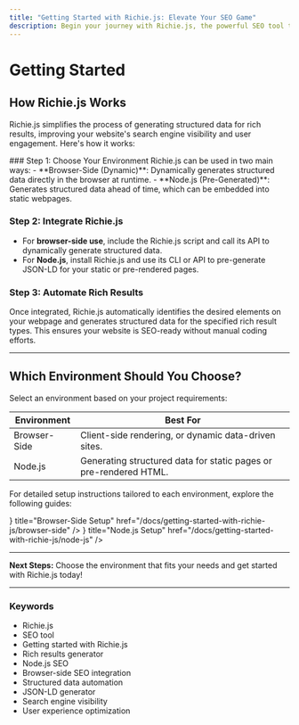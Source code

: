 ```yaml
---
title: "Getting Started with Richie.js: Elevate Your SEO Game"
description: Begin your journey with Richie.js, the powerful SEO tool that simplifies creating rich results. Learn step-by-step how to set up Richie.js to enhance your search engine visibility and user experience.
---
```



# Getting Started

## How Richie.js Works

Richie.js simplifies the process of generating structured data for rich results, improving your website's search engine visibility and user engagement. Here's how it works:

<Steps>
### Step 1: Choose Your Environment
Richie.js can be used in two main ways:
- **Browser-Side (Dynamic)**: Dynamically generates structured data directly in the browser at runtime.
- **Node.js (Pre-Generated)**: Generates structured data ahead of time, which can be embedded into static webpages.

### Step 2: Integrate Richie.js

- For **browser-side use**, include the Richie.js script and call its API to dynamically generate structured data.
- For **Node.js**, install Richie.js and use its CLI or API to pre-generate JSON-LD for your static or pre-rendered pages.

### Step 3: Automate Rich Results

Once integrated, Richie.js automatically identifies the desired elements on your webpage and generates structured data for the specified rich result types. This ensures your website is SEO-ready without manual coding efforts.

</Steps>

---

## Which Environment Should You Choose?

Select an environment based on your project requirements:

<Table>
  <thead>
    <Tr>
      <Th>Environment</Th>
      <Th>Best For</Th>
    </Tr>
  </thead>
  <tbody>
    <Tr>
      <Td>Browser-Side</Td>
      <Td>Client-side rendering, or dynamic data-driven sites.</Td>
    </Tr>
    <Tr>
      <Td>Node.js</Td>
      <Td>Generating structured data for static pages or pre-rendered HTML.</Td>
    </Tr>
  </tbody>
</Table>

For detailed setup instructions tailored to each environment, explore the following guides:

<Cards>
  <Cards.Card
    icon={<BsBrowserChrome />}
    title="Browser-Side Setup"
    href="/docs/getting-started-with-richie-js/browser-side"
  />
  <Cards.Card
    icon={<FaNodeJs />}
    title="Node.js Setup"
    href="/docs/getting-started-with-richie-js/node-js"
  />
</Cards>

---

<b>Next Steps:</b> Choose the environment that fits your needs and get started with
Richie.js today!

---

### Keywords

<ul className={style.keywords}>
  <li>Richie.js</li>
  <li>SEO tool</li>
  <li>Getting started with Richie.js</li>
  <li>Rich results generator</li>
  <li>Node.js SEO</li>
  <li>Browser-side SEO integration</li>
  <li>Structured data automation</li>
  <li>JSON-LD generator</li>
  <li>Search engine visibility</li>
  <li>User experience optimization</li>
</ul>
